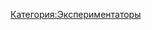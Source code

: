 {{Инфобокс_для_пуперов|title2 = FR SV|другие_ники = Badrar|image3 = Frsv.png|год_начала = 2014}}
[[Категория:Экспериментаторы]]